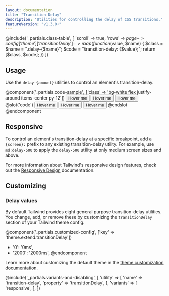 ```yaml
---
layout: documentation
title: "Transition Delay"
description: "Utilities for controlling the delay of CSS transitions."
featureVersion: "v1.3.0+"
---
```


@include('_partials.class-table', [
  'scroll' => true,
  'rows' => $page->config['theme']['transitionDelay']->map(function ($value, $name) {
    $class = $name = ".delay-{$name}";
    $code = "transition-delay: {$value};";
    return [$class, $code];
  })
])

## Usage

Use the `delay-{amount}` utilities to control an element's transition-delay.

@component('_partials.code-sample', ['class' => 'bg-white flex justify-around items-center py-12'])
<button className="transition delay-150 duration-300 ease-in-out transform hover:scale-125 bg-blue-500 text-white font-bold py-2 px-4 rounded">
  Hover me
</button>
<button className="transition delay-300 duration-300 ease-in-out transform hover:scale-125 bg-blue-500 text-white font-bold py-2 px-4 rounded">
  Hover me
</button>
<button className="transition delay-700 duration-300 ease-in-out transform hover:scale-125 bg-blue-500 text-white font-bold py-2 px-4 rounded">
  Hover me
</button>
@slot('code')
<button className="transition delay-150 duration-300 ease-in-out ...">Hover me</button>
<button className="transition delay-300 duration-300 ease-in-out ...">Hover me</button>
<button className="transition delay-700 duration-300 ease-in-out ...">Hover me</button>
@endslot
@endcomponent

## Responsive

To control an element's transition-delay at a specific breakpoint, add a `{screen}:` prefix to any existing transition-delay utility. For example, use `md:delay-500` to apply the `delay-500` utility at only medium screen sizes and above.

For more information about Tailwind's responsive design features, check out the [Responsive Design](/docs/responsive-design) documentation.

## Customizing

### Delay values

By default Tailwind provides eight general purpose transition-delay utilities. You change, add, or remove these by customizing the `transitionDelay` section of your Tailwind theme config.

@component('_partials.customized-config', ['key' => 'theme.extend.transitionDelay'])
+ '0': '0ms',
+ '2000': '2000ms',
@endcomponent

Learn more about customizing the default theme in the [theme customization documentation](/docs/theme#customizing-the-default-theme).

@include('_partials.variants-and-disabling', [
    'utility' => [
        'name' => 'transition-delay',
        'property' => 'transitionDelay',
    ],
    'variants' => [
        'responsive',
    ],
])
